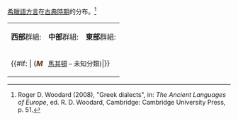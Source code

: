 [[古希臘語方言|希臘語方言]]在[[古希臘|古典時期]]的分布。<ref name="Woodard">Roger D. Woodard (2008), "Greek dialects", in: ''The Ancient Languages of Europe'', ed. R. D. Woodard, Cambridge: Cambridge University Press, p. 51.</ref>

{| border="0" 
|-
|valign="top"|'''西部'''群組:
{{legend|#eacd85|[[多利亞希臘語|多利亞]]}}
{{legend|#cea980|[[多利亞希臘語#西北部希臘語|西北方言]]}}
|valign="top"|'''中部'''群組:
{{legend|#ffee6f|[[伊歐里斯希臘語|伊歐里斯]]}}
{{legend|#ccebc5|[[阿卡狄亞塞浦路斯希臘語|阿卡狄亞-塞浦路斯]]}}
|valign="top"|'''東部'''群組:
{{legend|#eb85bd|[[阿提卡希臘語|阿提卡]]}}
{{legend|#bebada|[[愛奧尼亞希臘語|愛奧尼亞]]}}
|-
|valign="top" colspan="3"|{{legend|#b5ad96|[[亞該亞希臘語|亞該亞]]}}{{#if: {{{XMK|}}}|
(<span style="color: #6b2d00;">'''''M'''''</span> <span style="margin:0px; padding-bottom:1px; font-size:90%;">&nbsp; [[古馬其頓語|馬其頓]] – 未知分類)</span>|}}
|}